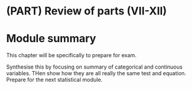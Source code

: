 # (PART) Review of parts (VII-XII) {-}

# Module summary {-#Week13}

This chapter will be specifically to prepare for exam.



Synthesise this by focusing on summary of categorical and continuous variables.
THen show how they are all really the same test and equation.
Prepare for the next statistical module.





